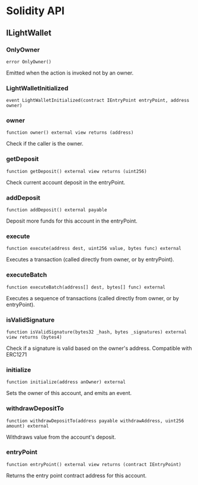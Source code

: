 # Solidity API

## ILightWallet

### OnlyOwner

```solidity
error OnlyOwner()
```

Emitted when the action is invoked not by an owner.

### LightWalletInitialized

```solidity
event LightWalletInitialized(contract IEntryPoint entryPoint, address owner)
```

### owner

```solidity
function owner() external view returns (address)
```

Check if the caller is the owner.

### getDeposit

```solidity
function getDeposit() external view returns (uint256)
```

Check current account deposit in the entryPoint.

### addDeposit

```solidity
function addDeposit() external payable
```

Deposit more funds for this account in the entryPoint.

### execute

```solidity
function execute(address dest, uint256 value, bytes func) external
```

Executes a transaction (called directly from owner, or by entryPoint).

### executeBatch

```solidity
function executeBatch(address[] dest, bytes[] func) external
```

Executes a sequence of transactions (called directly from owner, or by entryPoint).

### isValidSignature

```solidity
function isValidSignature(bytes32 _hash, bytes _signatures) external view returns (bytes4)
```

Check if a signature is valid based on the owner's address.
Compatible with ERC1271

### initialize

```solidity
function initialize(address anOwner) external
```

Sets the owner of this account, and emits an event.

### withdrawDepositTo

```solidity
function withdrawDepositTo(address payable withdrawAddress, uint256 amount) external
```

Withdraws value from the account's deposit.

### entryPoint

```solidity
function entryPoint() external view returns (contract IEntryPoint)
```

Returns the entry point contract address for this account.

